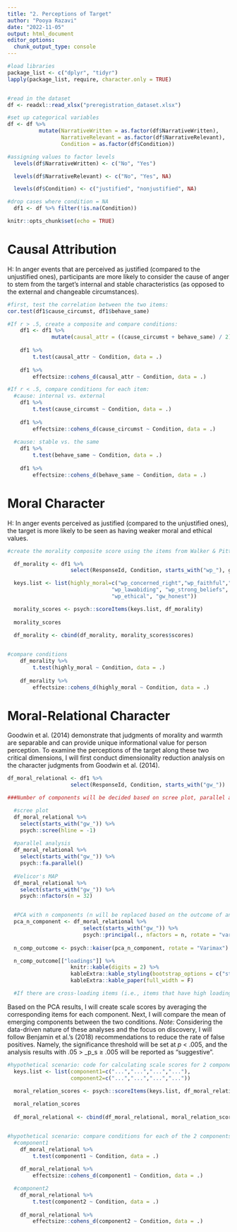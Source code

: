 ```yaml
---
title: "2. Perceptions of Target"
author: "Pooya Razavi"
date: "2022-11-05"
output: html_document
editor_options: 
  chunk_output_type: console
---
```


```r
#load libraries
package_list <- c("dplyr", "tidyr")
lapply(package_list, require, character.only = TRUE)


#read in the dataset
df <- readxl::read_xlsx("preregistration_dataset.xlsx")

#set up categorical variables
df <- df %>% 
          mutate(NarrativeWritten = as.factor(df$NarrativeWritten),
                 NarrativeRelevant = as.factor(df$NarrativeRelevant),
                 Condition = as.factor(df$Condition))

#assigning values to factor levels
  levels(df$NarrativeWritten) <- c("No", "Yes")

  levels(df$NarrativeRelevant) <- c("No", "Yes", NA) 

  levels(df$Condition) <- c("justified", "nonjustified", NA)

#drop cases where condition = NA
  df1 <- df %>% filter(!is.na(Condition))

knitr::opts_chunk$set(echo = TRUE)
```

# Causal Attribution

H: In anger events that are perceived as justified (compared to the unjustified ones), participants are more likely to consider the cause of anger to stem from the target’s internal and stable characteristics (as opposed to the external and changeable circumstances).

```r
#first, test the correlation between the two items: 
cor.test(df1$cause_circumst, df1$behave_same)

#If r > .5, create a composite and compare conditions:
    df1 <- df1 %>% 
              mutate(causal_attr = ((cause_circumst + behave_same) / 2))
    
    df1 %>% 
        t.test(causal_attr ~ Condition, data = .)
    
    df1 %>% 
        effectsize::cohens_d(causal_attr ~ Condition, data = .)

#If r < .5, compare conditions for each item:
  #cause: internal vs. external 
    df1 %>% 
        t.test(cause_circumst ~ Condition, data = .)
    
    df1 %>% 
        effectsize::cohens_d(cause_circumst ~ Condition, data = .)
  
  #cause: stable vs. the same 
    df1 %>% 
        t.test(behave_same ~ Condition, data = .)
    
    df1 %>% 
        effectsize::cohens_d(behave_same ~ Condition, data = .)
```

# Moral Character

H: In anger events perceived as justified (compared to the unjustified ones), the target is more likely to be seen as having weaker moral and ethical values. 

```r
#create the morality composite score using the items from Walker & Pitts (1998) 

  df_morality <- df1 %>% 
                    select(ResponseId, Condition, starts_with("wp_"), gw_honest, gw_principled)

  keys.list <- list(highly_moral=c("wp_concerned_right","wp_faithful","wp_faithful","wp_clear_values",
                                 "wp_lawabiding", "wp_strong_beliefs", "wp_distinguishes", "wp_dev_conscience",
                                 "wp_ethical", "gw_honest"))

  morality_scores <- psych::scoreItems(keys.list, df_morality)
  
  morality_scores
  
  df_morality <- cbind(df_morality, morality_scores$scores)


#compare conditions
    df_morality %>% 
        t.test(highly_moral ~ Condition, data = .)
    
    df_morality %>% 
        effectsize::cohens_d(highly_moral ~ Condition, data = .)


```

# Moral-Relational Character

Goodwin et al. (2014) demonstrate that judgments of morality and warmth are separable and can provide unique informational value for person perception. To examine the perceptions of the target along these two critical dimensions, I will first conduct dimensionality reduction analysis on the character judgments from Goodwin et al. (2014). 

```r
df_moral_relational <- df1 %>% 
                    select(ResponseId, Condition, starts_with("gw_"))

###Number of components will be decided based on scree plot, parallel analysis, and Velicor's MAP. If multiple alternative solutions are suggested by these methods, I will conduct PCA for all alternatives and choose the optimal factor solution based on component interpretability.

  #scree plot
  df_moral_relational %>% 
    select(starts_with("gw_")) %>% 
    psych::scree(hline = -1)
  
  #parallel analysis
  df_moral_relational %>% 
    select(starts_with("gw_")) %>% 
    psych::fa.parallel()
  
  #Velicor's MAP
  df_moral_relational %>% 
    select(starts_with("gw_")) %>% 
    psych::nfactors(n = 32)


  #PCA with n components (n will be replaced based on the outcome of analyses above)
  pca_n_component <- df_moral_relational %>% 
                        select(starts_with("gw_")) %>%  
                        psych::principal(., nfactors = n, rotate = "varimax") 
        
  n_comp_outcome <- psych::kaiser(pca_n_component, rotate = "Varimax") %>% psych::fa.sort()

  n_comp_outcome[["loadings"]] %>% 
                    knitr::kable(digits = 2) %>%
                    kableExtra::kable_styling(bootstrap_options = c("striped", "hover")) %>% 
                    kableExtra::kable_paper(full_width = F)

  #If there are cross-loading items (i.e., items that have high loadings on more than one component) in the PCA outcome, I will exclude such items one-by-one (starting with the ones that have the strongest cross-loading) until an interpretable solution without cross-loading is found. 

```

Based on the PCA results, I will create scale scores by averaging the corresponding items for each component. Next, I will compare the mean of emerging components between the two conditions.
_Note:_ Considering the data-driven nature of these analyses and the focus on discovery, I will follow Benjamin et al.'s (2018) recommendations to reduce the rate of false positives. Namely, the significance threshold will be set at _p_ < .005, and the analysis results with .05 > _p_s ≥ .005 will be reported as “suggestive”.

```r

#hypothetical scenario: code for calculating scale scores for 2 components
  keys.list <- list(component1=c("...","...","...","..."),
                    component2=c("...","...","...","..."))

  moral_relation_scores <- psych::scoreItems(keys.list, df_moral_relational)
  
  moral_relation_scores
  
  df_moral_relational <- cbind(df_moral_relational, moral_relation_scores$scores)


#hypothetical scenario: compare conditions for each of the 2 components
  #component1
    df_moral_relational %>% 
        t.test(component1 ~ Condition, data = .)
    
    df_moral_relational %>% 
        effectsize::cohens_d(component1 ~ Condition, data = .)

  #component2
    df_moral_relational %>% 
        t.test(component2 ~ Condition, data = .)
    
    df_moral_relational %>% 
        effectsize::cohens_d(component2 ~ Condition, data = .)
```

